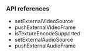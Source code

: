 <PlatformWrapper platform="android">

### API references

- <Link to="{{Global.API_REF_ANDROID_ROOT}}/class_irtcengine.html#api_imediaengine_setexternalvideosource_ng">setExternalVideoSource</Link>

- <Link to="{{Global.API_REF_ANDROID_ROOT}}/class_irtcengine.html#api_imediaengine_pushvideoframe">pushExternalVideoFrame</Link>

- <Link to="{{Global.API_REF_ANDROID_ROOT}}/class_irtcengine.html#api_istextureencodesupported">isTextureEncodeSupported</Link>

- <Link to="{{Global.API_REF_ANDROID_ROOT}}/class_irtcengine.html#api_setexternalaudiosource">setExternalAudioSource</Link>

- <Link to="{{Global.API_REF_ANDROID_ROOT}}/class_irtcengine.html#api_imediaengine_pushaudioframe2_ng">pushExternalAudioFrame</Link>

</PlatformWrapper>
